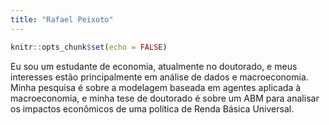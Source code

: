 ```yaml
---
title: "Rafael Peixoto"
---
```


```r
knitr::opts_chunk$set(echo = FALSE)
```

Eu sou um estudante de economia, atualmente no doutorado, e meus interesses estão principalmente em análise de dados e macroeconomia. Minha pesquisa é sobre a modelagem baseada em agentes aplicada à macroeconomia, e minha tese de doutorado é sobre um ABM para analisar os impactos econômicos de uma política de Renda Básica Universal.